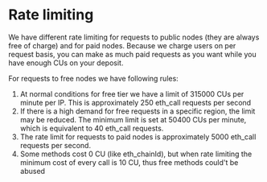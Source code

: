 
<Head>
  <title>
    Understanding dRPC Rate Limiting: Rules for Free and Paid Node Request
  </title>
  <meta
    name="description"
    content="Explore dRPC's rate limiting rules for public nodes. Understand the CU limits per IP, adjustments for high demand, and the minimum CU cost for free methods."
  />
</Head>

# Rate limiting

We have different rate limiting for requests to public nodes (they are always free of charge) and for paid nodes.
Because we charge users on per request basis, you can make as much paid requests as you want while you have enough CUs on your deposit.

For requests to free nodes we have following rules:

1. At normal conditions for free tier we have a limit of 315000 CUs per minute per IP. This is approximately 250 eth_call requests per second
2. If there is a high demand for free requests in a specific region, the limit may be reduced. The minimum limit is set at 50400 CUs per minute, which is equivalent to 40 eth_call requests.
3. The rate limit for requests to paid nodes is approximately 5000 eth_call requests per second.
4. Some methods cost 0 CU (like eth_chainId), but when rate limiting the minimum cost of every call is 10 CU, thus free methods could't be abused


